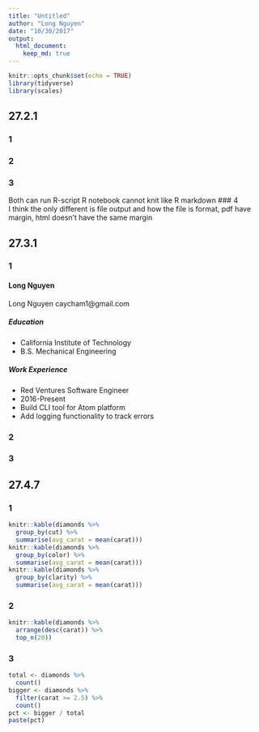 ```yaml
---
title: "Untitled"
author: "Long Nguyen"
date: "10/30/2017"
output:
  html_document:
    keep_md: true
---
```



```r
knitr::opts_chunk$set(echo = TRUE)
library(tidyverse)
library(scales)
```

## 27.2.1  
### 1   
### 2   
### 3   
Both can run R-script
R notebook cannot knit like R markdown
### 4   
I think the only different is file output and how the file is format, pdf have margin, html doesn't have the same margin

## 27.3.1  
### 1   

#### Long Nguyen
Long Nguyen 
caycham1@gmail.com  

##### Education  
 * California Institute of Technology
 * B.S. Mechanical Engineering

##### Work Experience  
  * Red Ventures Software Engineer
  * 2016-Present
  * Build CLI tool for Atom platform
  * Add logging functionality to track errors

### 2  
 [^1]: Here is the footnote.
***  
> block quote

### 3  

## 27.4.7  
### 1  
```r
knitr::kable(diamonds %>% 
  group_by(cut) %>% 
  summarise(avg_carat = mean(carat)))
knitr::kable(diamonds %>% 
  group_by(color) %>% 
  summarise(avg_carat = mean(carat)))
knitr::kable(diamonds %>% 
  group_by(clarity) %>% 
  summarise(avg_carat = mean(carat)))

```
### 2   
```r
knitr::kable(diamonds %>% 
  arrange(desc(carat)) %>% 
  top_n(20))
```

### 3  
```r
total <- diamonds %>%
  count()
bigger <- diamonds %>% 
  filter(carat >= 2.5) %>% 
  count()
pct <- bigger / total
paste(pct)
```
